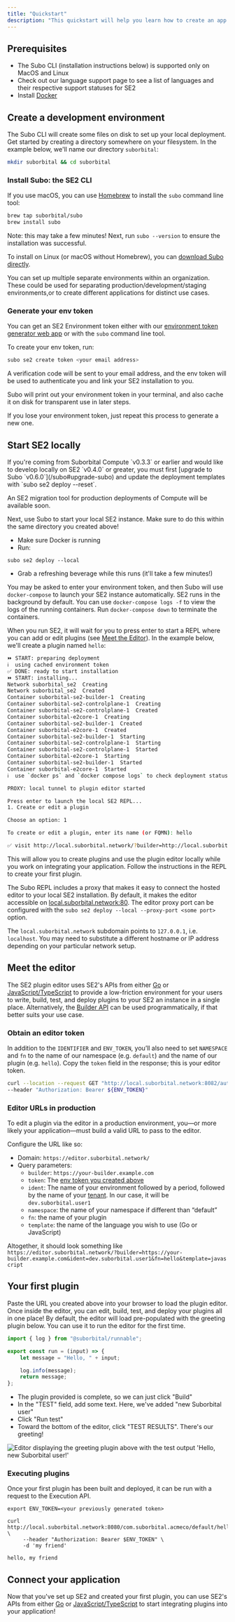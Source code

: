 ```yaml
---
title: "Quickstart"
description: "This quickstart will help you learn how to create an app plugin using SE2. It will also introduce some of SE2's key features to manage development environments and user access, and the plugin editor."
---
```



## Prerequisites

* The Subo CLI (installation instructions below) is supported only on MacOS and Linux
* Check out our language support page to see a list of languages and their respective support statuses for SE2
* Install [Docker](https://docs.docker.com)

## Create a development environment[](#create-a-development-environment "Direct link to heading")

The Subo CLI will create some files on disk to set up your local deployment. Get started by creating a directory somewhere on your filesystem. In the example below, we'll name our directory `suborbital`:

```bash
mkdir suborbital && cd suborbital

```

### Install Subo: the SE2 CLI

If you use macOS, you can use [Homebrew](https://brew.sh) to install the `subo` command line tool:

```bash
brew tap suborbital/subo
brew install subo

```

Note: this may take a few minutes! Next, run `subo --version` to ensure the installation was successful.

To install on Linux (or macOS without Homebrew), you can [download Subo directly](https://github.com/suborbital/subo/releases).

You can set up multiple separate environments within an organization. These could be used for separating production/development/staging environments,or to create different applications for distinct use cases.

### Generate your env token[](#generate-your-env-token "Direct link to heading")

You can get an SE2 Environment token either with our [environment token generator web app](https://suborbital.network/) or with the `subo` command line tool.

To create your env token, run:

```bash
subo se2 create token <your email address>

```

A verification code will be sent to your email address, and the env token will be used to authenticate you and link your SE2 installation to you.

<Tip>
Subo will print out your environment token in your terminal, and also cache it on disk for transparent use in later steps.
</Tip>

If you lose your environment token, just repeat this process to generate a new one.

## Start SE2 locally


<Warning>
If you're coming from Suborbital Compute `v0.3.3` or earlier and would like to develop locally on SE2 `v0.4.0` or greater, you must first [upgrade to Subo `v0.6.0`](/subo#upgrade-subo) and update the deployment templates with `subo se2 deploy --reset`.

An SE2 migration tool for production deployments of Compute will be available soon.
</Warning>

Next, use Subo to start your local SE2 instance. Make sure to do this within the same directory you created above!

* Make sure Docker is running
* Run:  
```  
subo se2 deploy --local  
```
* Grab a refreshing beverage while this runs (it'll take a few minutes!)

You may be asked to enter your environment token, and then Subo will use `docker-compose` to launch your SE2 instance automatically. SE2 runs in the background by default. You can use `docker-compose logs -f` to view the logs of the running containers. Run `docker-compose down` to terminate the containers.

When you run SE2, it will wait for you to press enter to start a REPL where you can add or edit plugins (see [Meet the Editor](/quickstart#meet-the-editor)). In the example below, we'll create a plugin named `hello`:

```bash
⏩ START: preparing deployment
ℹ️  using cached environment token
✅ DONE: ready to start installation
⏩ START: installing...
Network suborbital_se2  Creating
Network suborbital_se2  Created
Container suborbital-se2-builder-1  Creating
Container suborbital-se2-controlplane-1  Creating
Container suborbital-se2-controlplane-1  Created
Container suborbital-e2core-1  Creating
Container suborbital-se2-builder-1  Created
Container suborbital-e2core-1  Created
Container suborbital-se2-builder-1  Starting
Container suborbital-se2-controlplane-1  Starting
Container suborbital-se2-controlplane-1  Started
Container suborbital-e2core-1  Starting
Container suborbital-se2-builder-1  Started
Container suborbital-e2core-1  Started
ℹ️  use `docker ps` and `docker compose logs` to check deployment status

PROXY: local tunnel to plugin editor started

Press enter to launch the local SE2 REPL...
1. Create or edit a plugin

Choose an option: 1

To create or edit a plugin, enter its name (or FQMN): hello

✅ visit http://local.suborbital.network/?builder=http://local.suborbital.network:8082&token=0PYjmlH10jjjIL2NUOXzAfCA&ident=com.suborbital.acmeco&namespace=default&fn=hello to access the editor

```

This will allow you to create plugins and use the plugin editor locally while you work on integrating your application. Follow the instructions in the REPL to create your first plugin.

The Subo REPL includes a proxy that makes it easy to connect the hosted editor to your local SE2 installation. By default, it makes the editor accessible on [local.suborbital.network:80](http://local.suborbital.network:80/). The editor proxy port can be configured with the `subo se2 deploy --local --proxy-port <some port>` option.

The `local.suborbital.network` subdomain points to `127.0.0.1`, i.e. `localhost`. You may need to substitute a different hostname or IP address depending on your particular network setup.

## Meet the editor

The SE2 plugin editor uses SE2's APIs from either [Go](/how-to/se2-go) or [JavaScript/TypeScript](/how-to/se2-js) to provide a low-friction environment for your users to write, build, test, and deploy plugins to your SE2 an instance in a single place. Alternatively, the [Builder API](https://reference.suborbital.dev/) can be used programmatically, if that better suits your use case.

### Obtain an editor token[](#obtain-an-editor-token "Direct link to heading")

In addition to the `IDENTIFIER` and `ENV_TOKEN`, you’ll also need to set `NAMESPACE` and `fn` to the name of our namespace (e.g. `default`) and the name of our plugin (e.g. `hello`). Copy the `token` field in the response; this is your editor token.

```bash
curl --location --request GET "http://local.suborbital.network:8082/auth/v2/access/${IDENTIFIER}/${NAMESPACE}/${EXT}" \
--header "Authorization: Bearer ${ENV_TOKEN}"

```

### Editor URLs in production[](#editor-urls-in-production "Direct link to heading")

To edit a plugin via the editor in a production environment, you—or more likely your application—must build a valid URL to pass to the editor.

Configure the URL like so:

* Domain: `https://editor.suborbital.network/`
* Query parameters:  
   * `builder`: `https://your-builder.example.com`  
   * `token`: The [env token you created above](#create-a-development-environment)  
   * `ident`: The name of your environment followed by a period, followed by the name of your [tenant](/reference/glossary). In our case, it will be `dev.suborbital.user1`  
   * `namespace`: the name of your namespace if different than “default”  
   * `fn`: the name of your plugin  
   * `template`: the name of the language you wish to use (Go or JavaScript)

Altogether, it should look something like `https://editor.suborbital.network/?builder=https://your-builder.example.com&ident=dev.suborbital.user1&fn=hello&template=javascript`

## Your first plugin[](#your-first-plugin "Direct link to heading")

Paste the URL you created above into your browser to load the plugin editor. Once inside the editor, you can edit, build, test, and deploy your plugins all in one place! By default, the editor will load pre-populated with the greeting plugin below. You can use it to run the editor for the first time.

```javascript
import { log } from "@suborbital/runnable";

export const run = (input) => {
    let message = "Hello, " + input;

    log.info(message);
    return message;
};

```

* The plugin provided is complete, so we can just click "Build"
* In the "TEST" field, add some text. Here, we've added "new Suborbital user"
* Click "Run test"
* Toward the bottom of the editor, click "TEST RESULTS". There's our greeting!

![Editor displaying the greeting plugin above with the test output &#39;Hello, new Suborbital user!&#39;](/images/editor-screen-35b2739bd6f6940c24601e08ffa3f8fa.png)

### Executing plugins[](#executing-plugins "Direct link to heading")

Once your first plugin has been built and deployed, it can be run with a request to the Execution API.

```
export ENV_TOKEN=<your previously generated token>

curl http://local.suborbital.network:8080/com.suborbital.acmeco/default/hello/v1.0.0 \
     --header "Authorization: Bearer $ENV_TOKEN" \
     -d 'my friend'

hello, my friend

```

## Connect your application[](#connect-your-application "Direct link to heading")

Now that you've set up SE2 and created your first plugin, you can use SE2's APIs from either [Go](/how-to/se2-go) or [JavaScript/TypeScript](/how-to/se2-js) to start integrating plugins into your application!